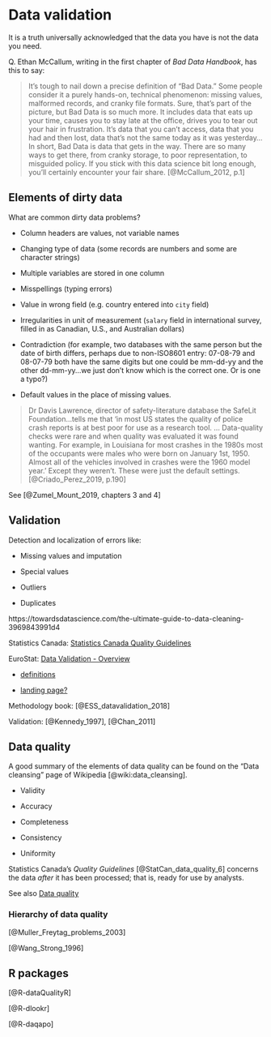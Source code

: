 # Data validation {#validation}

It is a truth universally acknowledged that the data you have is not the data you need.

Q. Ethan McCallum, writing in the first chapter of _Bad Data Handbook_, has this to say: 

> It’s tough to nail down a precise definition of “Bad Data.” Some people consider it a
purely hands-on, technical phenomenon: missing values, malformed records, and cranky
file formats. Sure, that’s part of the picture, but Bad Data is so much more. It includes
data that eats up your time, causes you to stay late at the office, drives you to tear out
your hair in frustration. It’s data that you can’t access, data that you had and then lost,
data that’s not the same today as it was yesterday…
In short, Bad Data is data that gets in the way. There are so many ways to get there, from
cranky storage, to poor representation, to misguided policy. If you stick with this data
science bit long enough, you’ll certainly encounter your fair share.
> [@McCallum_2012, p.1]






## Elements of dirty data

What are common dirty data problems?

* Column headers are values, not variable names

* Changing type of data (some records are numbers and some are character strings)

* Multiple variables are stored in one column 

* Misspellings (typing errors)

* Value in wrong field (e.g. country entered into `city` field)

* Irregularities in unit of measurement (`salary` field in international survey, filled in as Canadian, U.S., and Australian dollars)

* Contradiction (for example, two databases with the same person but the date of birth differs, perhaps due to non-ISO8601 entry: 07-08-79 and 08-07-79 both have the same digits but one could be mm-dd-yy and the other dd-mm-yy...we just don't know which is the correct one. Or is one a typo?)

* Default values in the place of missing values.

> Dr Davis Lawrence, director of safety-literature database the SafeLit Foundation...tells me that 'in most US states the quality of police crash reports is at best poor for use as a research tool. ... Data-quality checks were rare and when quality was evaluated it was found wanting. For example, in Louisiana for most crashes in the 1980s most of the occupants were males who were born on January 1st, 1950. Almost all of the vehicles involved in crashes were the 1960 model year.' Except they weren't. These were just the default settings. [@Criado_Perez_2019, p.190]


See [@Zumel_Mount_2019, chapters 3 and 4]


## Validation

Detection and localization of errors like:

* Missing values and imputation

* Special values

* Outliers

* Duplicates


https://towardsdatascience.com/the-ultimate-guide-to-data-cleaning-3969843991d4


Statistics Canada: [Statistics Canada Quality Guidelines](https://www150.statcan.gc.ca/n1/en/catalogue/12-539-X)



EuroStat: [Data Validation - Overview](https://ec.europa.eu/eurostat/cros/content/data-validation-overview_en)

* [definitions](https://ec.europa.eu/eurostat/cros/content/definitions_en)

* [landing page?](https://ec.europa.eu/eurostat/data/data-validation)

Methodology book: [@ESS_datavalidation_2018]


Validation: [@Kennedy_1997], [@Chan_2011]


## Data quality

A good summary of the elements of data quality can be found on the "Data cleansing" page of Wikipedia [@wiki:data_cleansing].

* Validity

* Accuracy

* Completeness

* Consistency

* Uniformity


Statistics Canada's _Quality Guidelines_ [@StatCan_data_quality_6] concerns the data _after_ it has been processed; that is, ready for use by analysts.


See also [Data quality](https://oqrmmodel.wordpress.com/2013/03/10/what-is-quality-of-data/)



### Hierarchy of data quality

[@Muller_Freytag_problems_2003]

[@Wang_Strong_1996]


## R packages

[@R-dataQualityR]

[@R-dlookr]

[@R-daqapo]

